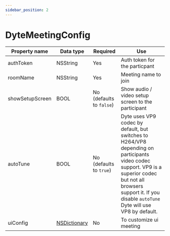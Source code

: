 ```yaml
---
sidebar_position: 2
---
```


# DyteMeetingConfig

| Property name   | Data type                                   | Required                 | Use                                                                                                                                                                                                                      |
| --------------- | ------------------------------------------  | ------------------------ | ------------------------------------------------------------------------------------------------------------------------------------------------------------------------------------------------------------------------ |
| authToken       | NSString                                    | Yes                      | Auth token for the particpant                                                                                                                                                                                            |
| roomName        | NSString                                    | Yes                      | Meeting name to join                                                                                                                                                                                                     |
| showSetupScreen | BOOL                                        | No (defaults to `false`) | Show audio / video setup screen to the participant                                                                                                                                                                       |
| autoTune        | BOOL                                        | No (defaults to `true`)  | Dyte uses VP9 codec by default, but switches to H264/VP8 depending on participants video codec support. VP9 is a superior codec but not all browsers support it. If you disable `autoTune` Dyte will use VP8 by default. |
| uiConfig        | [NSDictionary](./dyte-ui-config)            | No                       | To customize ui meeting